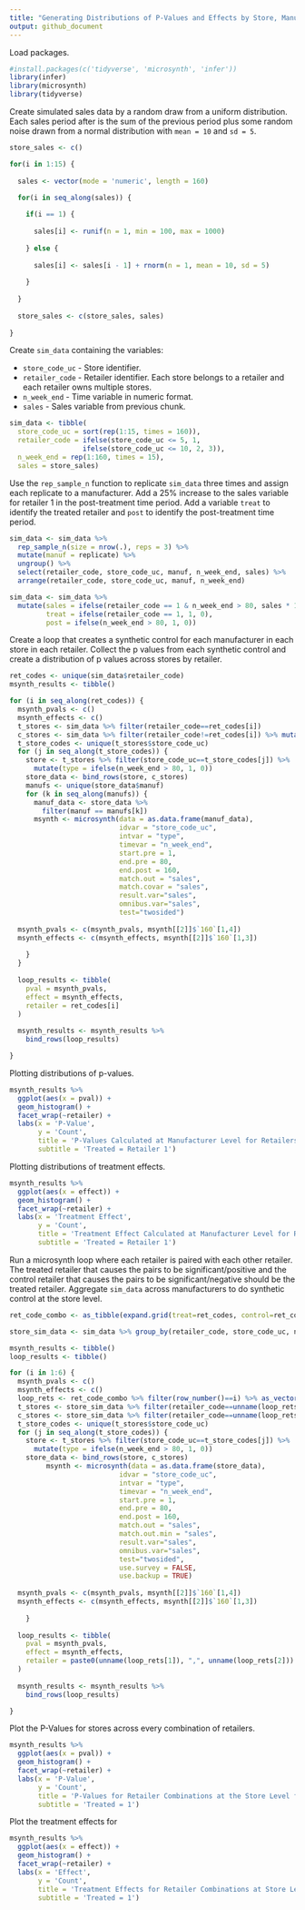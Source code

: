```yaml
---
title: "Generating Distributions of P-Values and Effects by Store, Manufacturer, and Retailer"
output: github_document
---
```


Load packages.
```r
#install.packages(c('tidyverse', 'microsynth', 'infer'))
library(infer)
library(microsynth)
library(tidyverse)
```

Create simulated sales data by a random draw from a uniform distribution. Each sales period after is the sum of the
previous period plus some random noise drawn from a normal distribution with `mean = 10` and `sd = 5`.
```r
store_sales <- c()

for(i in 1:15) {
  
  sales <- vector(mode = 'numeric', length = 160)

  for(i in seq_along(sales)) {
  
    if(i == 1) {
    
      sales[i] <- runif(n = 1, min = 100, max = 1000)
    
    } else {
    
      sales[i] <- sales[i - 1] + rnorm(n = 1, mean = 10, sd = 5)
    
    }
    
  }
  
  store_sales <- c(store_sales, sales)
  
}
```

Create `sim_data` containing the variables:

* `store_code_uc` - Store identifier.
* `retailer_code` - Retailer identifier. Each store belongs to a retailer and each retailer owns multiple stores.
* `n_week_end` - Time variable in numeric format.
* `sales` - Sales variable from previous chunk.
```r
sim_data <- tibble(
  store_code_uc = sort(rep(1:15, times = 160)),
  retailer_code = ifelse(store_code_uc <= 5, 1, 
                  ifelse(store_code_uc <= 10, 2, 3)),
  n_week_end = rep(1:160, times = 15),
  sales = store_sales)
```

Use the `rep_sample_n` function to replicate `sim_data` three times and assign each replicate to a manufacturer. 
Add a 25% increase to the sales variable for retailer 1 in the post-treatment time period. Add a variable `treat` 
to identify the treated retailer and `post` to identify the post-treatment time period.
```r
sim_data <- sim_data %>%
  rep_sample_n(size = nrow(.), reps = 3) %>%
  mutate(manuf = replicate) %>%
  ungroup() %>%
  select(retailer_code, store_code_uc, manuf, n_week_end, sales) %>%
  arrange(retailer_code, store_code_uc, manuf, n_week_end)

sim_data <- sim_data %>%
  mutate(sales = ifelse(retailer_code == 1 & n_week_end > 80, sales * 1.25, sales),
         treat = ifelse(retailer_code == 1, 1, 0),
         post = ifelse(n_week_end > 80, 1, 0))
```

Create a loop that creates a synthetic control for each manufacturer in each store in each retailer. Collect the p values from each synthetic control and create a distribution of p values across stores by retailer. 
```r
ret_codes <- unique(sim_data$retailer_code)
msynth_results <- tibble()

for (i in seq_along(ret_codes)) {
  msynth_pvals <- c()
  msynth_effects <- c()
  t_stores <- sim_data %>% filter(retailer_code==ret_codes[i]) 
  c_stores <- sim_data %>% filter(retailer_code!=ret_codes[i]) %>% mutate(type=0) 
  t_store_codes <- unique(t_stores$store_code_uc)
  for (j in seq_along(t_store_codes)) {
    store <- t_stores %>% filter(store_code_uc==t_store_codes[j]) %>% 
      mutate(type = ifelse(n_week_end > 80, 1, 0))
    store_data <- bind_rows(store, c_stores)
    manufs <- unique(store_data$manuf)
    for (k in seq_along(manufs)) {
      manuf_data <- store_data %>%
        filter(manuf == manufs[k])
      msynth <- microsynth(data = as.data.frame(manuf_data),
                           idvar = "store_code_uc",
                           intvar = "type",
                           timevar = "n_week_end",
                           start.pre = 1, 
                           end.pre = 80, 
                           end.post = 160,
                           match.out = "sales",
                           match.covar = "sales",
                           result.var="sales", 
                           omnibus.var="sales",
                           test="twosided")
  
  msynth_pvals <- c(msynth_pvals, msynth[[2]]$`160`[1,4])
  msynth_effects <- c(msynth_effects, msynth[[2]]$`160`[1,3])
  
    }
  }
  
  loop_results <- tibble(
    pval = msynth_pvals,
    effect = msynth_effects,
    retailer = ret_codes[i]
  )
  
  msynth_results <- msynth_results %>%
    bind_rows(loop_results)

}
```

Plotting distributions of p-values.
```r
msynth_results %>%
  ggplot(aes(x = pval)) +
  geom_histogram() +
  facet_wrap(~retailer) +
  labs(x = 'P-Value',
       y = 'Count',
       title = 'P-Values Calculated at Manufacturer Level for Retailers in Simulated Data',
       subtitle = 'Treated = Retailer 1')
```

Plotting distributions of treatment effects.
```r
msynth_results %>%
  ggplot(aes(x = effect)) +
  geom_histogram() +
  facet_wrap(~retailer) +
  labs(x = 'Treatment Effect',
       y = 'Count',
       title = 'Treatment Effect Calculated at Manufacturer Level for Retailers in Simulated Data',
       subtitle = 'Treated = Retailer 1')
```

Run a microsynth loop where each retailer is paired with each other retailer. The treated retailer that causes the pairs to be significant/positive and the control retailer that causes the pairs to be significant/negative should be the treated retailer. Aggregate `sim_data` across manufacturers to do synthetic control at the store level. 
```r
ret_code_combo <- as_tibble(expand.grid(treat=ret_codes, control=ret_codes)) %>% filter(treat!=control)

store_sim_data <- sim_data %>% group_by(retailer_code, store_code_uc, n_week_end) %>% summarise(sales=sum(sales))

msynth_results <- tibble()
loop_results <- tibble()

for (i in 1:6) {
  msynth_pvals <- c()
  msynth_effects <- c()
  loop_rets <- ret_code_combo %>% filter(row_number()==i) %>% as_vector()
  t_stores <- store_sim_data %>% filter(retailer_code==unname(loop_rets[1])) 
  c_stores <- store_sim_data %>% filter(retailer_code==unname(loop_rets[2])) %>% mutate(type=0) 
  t_store_codes <- unique(t_stores$store_code_uc)
  for (j in seq_along(t_store_codes)) {
    store <- t_stores %>% filter(store_code_uc==t_store_codes[j]) %>% 
      mutate(type = ifelse(n_week_end > 80, 1, 0))
    store_data <- bind_rows(store, c_stores)
         msynth <- microsynth(data = as.data.frame(store_data),
                           idvar = "store_code_uc",
                           intvar = "type",
                           timevar = "n_week_end",
                           start.pre = 1, 
                           end.pre = 80, 
                           end.post = 160,
                           match.out = "sales",
                           match.out.min = "sales",
                           result.var="sales", 
                           omnibus.var="sales", 
                           test="twosided", 
                           use.survey = FALSE, 
                           use.backup = TRUE)
  
  msynth_pvals <- c(msynth_pvals, msynth[[2]]$`160`[1,4])
  msynth_effects <- c(msynth_effects, msynth[[2]]$`160`[1,3])
  
    }
  
  loop_results <- tibble(
    pval = msynth_pvals,
    effect = msynth_effects,
    retailer = paste0(unname(loop_rets[1]), ",", unname(loop_rets[2]))
  )
  
  msynth_results <- msynth_results %>%
    bind_rows(loop_results)

}
```

Plot the P-Values for stores across every combination of retailers.
```r
msynth_results %>%
  ggplot(aes(x = pval)) +
  geom_histogram() +
  facet_wrap(~retailer) +
  labs(x = 'P-Value',
       y = 'Count',
       title = 'P-Values for Retailer Combinations at the Store Level for Simulated Data',
       subtitle = 'Treated = 1')
```

Plot the treatment effects for 
```r
msynth_results %>%
  ggplot(aes(x = effect)) +
  geom_histogram() +
  facet_wrap(~retailer) +
  labs(x = 'Effect',
       y = 'Count',
       title = 'Treatment Effects for Retailer Combinations at Store Level for Simulated Data',
       subtitle = 'Treated = 1')
```


